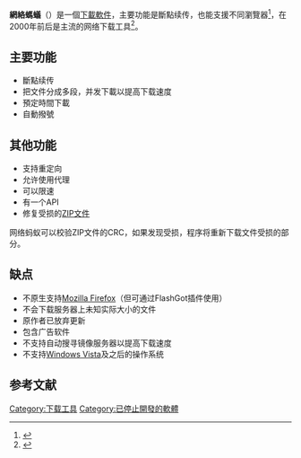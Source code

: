 {{Infobox_Software
| name = 网络蚂蚁
| screenshot = [[File:Netants125.jpg|200px]]
| caption = 
| developer =  洪以容<ref>{{Cite web |url=http://www.southcn.com/it/itpeople/200111260285.htm |title=数码时代：洪以容，蚂蚁背后的故事 |access-date=2012-07-22 |archive-date=2017-11-10 |archive-url=https://web.archive.org/web/20171110223453/http://www.southcn.com/it/itpeople/200111260285.htm |dead-url=no }}</ref>
| latest release version = 1.25
| latest release date = {{Start date and age|2005|04|25}}
| operating_system = [[Microsoft_Windows|Microsoft Windows]]
| status                 = 已放弃
| genre = 下載軟件
| license = [[专有软件|专有软件]]，[[免費軟件|免費軟件]]
| website = {{Wayback|url=https://web.archive.org/web/20051230185340/http://www.netants.com:80/gb/index.html|title=官方网站}}
}}
'''網絡螞蟻'''（{{lang-en|'''NetAnts'''}}）是一個[[下載|下載]][[軟件|軟件]]，主要功能是斷點续传，也能支援不同瀏覽器<ref>{{Cite web |url=http://tech.sina.com.cn/soft/2000-04-14/151.html |title=软件世界：网络蚂蚁使用简介 |access-date=2012-07-22 |archive-date=2019-08-29 |archive-url=https://web.archive.org/web/20190829123201/http://tech.sina.com.cn/soft/2000-04-14/151.html |dead-url=no }}</ref>，在2000年前后是主流的网络下载工具<ref>{{cite web|url=http://tech.cnr.cn/jdxw/201304/t20130403_512283523.shtml|title=前浪死在沙滩上 祭十大已经逝去的软件|publisher=[[中国广播网|中国广播网]]|date=2013年4月3日|accessdate=2017年4月26日|archive-date=2017年4月26日|archive-url=https://web.archive.org/web/20170426152817/http://tech.cnr.cn/jdxw/201304/t20130403_512283523.shtml|dead-url=no}}</ref>。

==主要功能==
*斷點续传
*把文件分成多段，并发下載以提高下载速度
*預定時間下載
*自動撥號

==其他功能==
*支持重定向
*允许使用代理
*可以限速
*有一个API
*修复受损的[[ZIP文件|ZIP文件]]
网络蚂蚁可以校验ZIP文件的CRC，如果发现受损，程序将重新下载文件受损的部分。

==缺点==

*不原生支持[[Mozilla_Firefox|Mozilla Firefox]]（但可通过FlashGot插件使用）
*不会下载服务器上未知实际大小的文件
*原作者已放弃更新
*包含广告软件
*不支持自动搜寻镜像服务器以提高下载速度
*不支持[[Windows_Vista|Windows Vista]]及之后的操作系统

==参考文献==
{{reflist}}
{{Download  managers}}


[[Category:下载工具|Category:下载工具]]
[[Category:已停止開發的軟體|Category:已停止開發的軟體]]